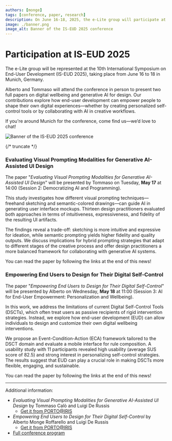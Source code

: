 ```yaml
---
authors: [monge]
tags: [conference, paper, research]
description: On June 16-18, 2025, the e-Lite group will participate at the 10th International Symposium on End-User Development in Munich, Germany. Members of the group will present two papers.
image: ./banner.png
image_alt: Banner of the IS-EUD 2025 conference
---
```



# Participation at IS-EUD 2025

The e-Lite group will be represented at the 10th International Symposium on End-User Development (IS-EUD 2025), taking place from June 16 to 18 in Munich, Germany.

Alberto and Tommaso will attend the conference in person to present two full papers on digital wellbeing and generative AI for design. Our contributions explore how end-user development can empower people to shape their own digital experiences—whether by creating personalized self-control tools or by collaborating with AI in creative workflows.

If you're around Munich for the conference, come find us—we’d love to chat! 

<p className="text--center"><img src={banner} alt="Banner of the IS-EUD 2025 conference"></img></p>

{/* truncate */}
### Evaluating Visual Prompting Modalities for Generative AI-Assisted UI Design
The paper "_Evaluating Visual Prompting Modalities for Generative AI-Assisted UI Design_" will be presented by Tommaso on Tuesday, **May 17** at 14:00 (Session 2: Democratizing AI and Programming).

This study investigates how different visual prompting techniques—freehand sketching and semantic-colored drawings—can guide AI in generating user interface mockups. Thirteen design practitioners evaluated both approaches in terms of intuitiveness, expressiveness, and fidelity of the resulting UI artifacts.

The findings reveal a trade-off: sketching is more intuitive and expressive for ideation, while semantic prompting yields higher fidelity and quality outputs. We discuss implications for hybrid prompting strategies that adapt to different stages of the creative process and offer design practitioners a more balanced framework for collaborating with generative AI systems.

You can read the paper by following the links at the end of this news!

### Empowering End Users to Design for Their Digital Self-Control
The paper "_Empowering End Users to Design for Their Digital Self-Control_" will be presented by Alberto on Wednesday, **May 18** at 11:00 (Session 3: AI for End-User Empowerment: Personalization and Wellbeing). 

In this work, we address the limitations of current Digital Self-Control Tools (DSCTs), which often treat users as passive recipients of rigid intervention strategies. Instead, we explore how end-user development (EUD) can allow individuals to design and customize their own digital wellbeing interventions.

We propose an Event-Condition-Action (ECA) framework tailored to the DSCT domain and evaluate a mobile interface for rule composition. A usability study with 11 participants revealed high usability (average SUS score of 82.5) and strong interest in personalizing self-control strategies. The results suggest that EUD can play a crucial role in making DSCTs more flexible, engaging, and sustainable.

You can read the paper by following the links at the end of this news!

---

Additional information:

* _Evaluating Visual Prompting Modalities for Generative AI-Assisted UI Design_ by Tommaso Calò and Luigi De Russis 
  * [Get it from PORTO@IRIS](https://hdl.handle.net/11583/3000511)
* _Empowering End Users to Design for Their Digital Self-Control_ by Alberto Monge Roffarello and Luigi De Russis
  * [Get it from PORTO@IRIS](https://hdl.handle.net/11583/3000496)
* [Full conference program](https://iseud2025.ubicomp.net/program.html)

